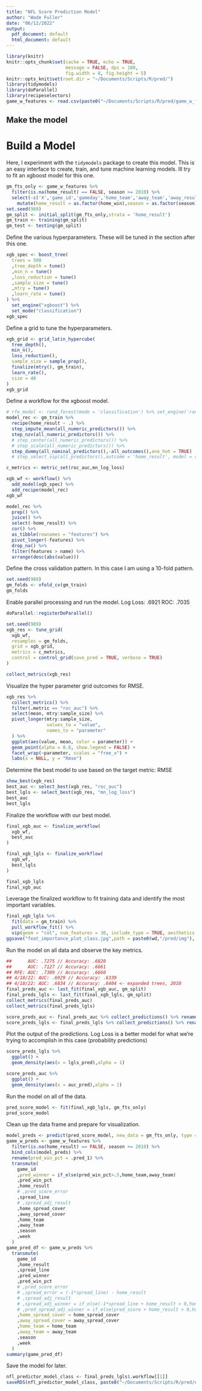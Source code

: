 ```yaml
---
title: "NFL Score Prediction Model"
author: "Wade Fuller"
date: "06/12/2022"
output:
  pdf_document: default
  html_document: default
---
```

  
```r
library(knitr)
knitr::opts_chunk$set(cache = TRUE, echo = TRUE,
                      message = FALSE, dpi = 180,
                      fig.width = 8, fig.height = 5)
knitr::opts_knit$set(root.dir = "~/Documents/Scripts/R/pred/")
library(tidymodels)
library(doParallel)
library(recipeselectors)
game_w_features <- read.csv(paste0("~/Documents/Scripts/R/pred/game_w_features.csv"))
```

## Make the model

# Build a Model
Here, I experiment with the `tidymodels` package to create this model. This is an easy interface to create, train, and tune machine learning models. Ill try to fit an xgboost model for this one. 

```r
gm_fts_only <- game_w_features %>%
  filter(is.na(home_result) == FALSE, season >= 2010) %>%
  select(-c('X','game_id','gameday','home_team','away_team','away_result','home_points','away_points','home_result','total_points_scored','spread_adj_result','home_spread_cover','away_spread_cover','gametime')) %>%
    mutate(home_result = as.factor(home_win),season = as.factor(season), week = as.factor(week), weekday = as.factor(weekday), div_game = as.factor(div_game)) %>% select(-home_win)
set.seed(989)
gm_split <- initial_split(gm_fts_only,strata = 'home_result')
gm_train <- training(gm_split)
gm_test <- testing(gm_split)
```

Define the various hyperparameters. These will be tuned in the section after this one.

```r
xgb_spec <- boost_tree(
  trees = 500
  ,tree_depth = tune()
  ,min_n = tune()
  ,loss_reduction = tune()
  ,sample_size = tune()
  ,mtry = tune()
  ,learn_rate = tune()
) %>%
  set_engine("xgboost") %>%
  set_mode("classification")
xgb_spec
```

Define a grid to tune the hyperparameters.

```r
xgb_grid <- grid_latin_hypercube(
  tree_depth(),
  min_n(),
  loss_reduction(),
  sample_size = sample_prop(),
  finalize(mtry(), gm_train),
  learn_rate(),
  size = 40
)
xgb_grid
```
Define a workflow for the xgboost model.

```r
# rfe_model <- rand_forest(mode = 'classification') %>% set_engine('ranger',importance = 'impurity')
model_rec <- gm_train %>%
  recipe(home_result ~ .) %>%
  step_impute_mean(all_numeric_predictors()) %>%
  step_nzv(all_numeric_predictors()) %>%
  # step_center(all_numeric_predictors()) %>%
  # step_scale(all_numeric_predictors()) %>%
  step_dummy(all_nominal_predictors(),-all_outcomes(),one_hot = TRUE)
  # step_select_vip(all_predictors(),outcome = 'home_result', model = rfe_model,threshold = .8)

c_metrics <- metric_set(roc_auc,mn_log_loss)

xgb_wf <- workflow() %>%
  add_model(xgb_spec) %>%
  add_recipe(model_rec)
xgb_wf
```

```r
model_rec %>% 
  prep() %>% 
  juice() %>% 
  select(-home_result) %>%
  cor() %>% 
  as_tibble(rownames = "features") %>% 
  pivot_longer(-features) %>% 
  drop_na() %>% 
  filter(features > name) %>% 
  arrange(desc(abs(value)))
```
Define the cross validation pattern. In this case I am using a 10-fold pattern.

```r
set.seed(989)
gm_folds <- vfold_cv(gm_train)
gm_folds
```
Enable parallel processing and run the model.
Log Loss: .6921
ROC:      .7035
```r
doParallel::registerDoParallel()

set.seed(989)
xgb_res <- tune_grid(
  xgb_wf,
  resamples = gm_folds,
  grid = xgb_grid,
  metrics = c_metrics,
  control = control_grid(save_pred = TRUE, verbose = TRUE)
)

collect_metrics(xgb_res)
```
Visualize the hyper parameter grid outcomes for RMSE.

```r
xgb_res %>%
  collect_metrics() %>%
  filter(.metric == "roc_auc") %>%
  select(mean, mtry:sample_size) %>%
  pivot_longer(mtry:sample_size,
               values_to = "value",
               names_to = "parameter"
  ) %>%
  ggplot(aes(value, mean, color = parameter)) +
  geom_point(alpha = 0.8, show.legend = FALSE) +
  facet_wrap(~parameter, scales = "free_x") +
  labs(x = NULL, y = "Rmse")
```
Determine the best model to use based on the target metric: RMSE

```r
show_best(xgb_res)
best_auc <- select_best(xgb_res, "roc_auc")
best_lgls <- select_best(xgb_res, "mn_log_loss")
best_auc
best_lgls
```
Finalize the workflow with our best model.

```r
final_xgb_auc <- finalize_workflow(
  xgb_wf,
  best_auc
)

final_xgb_lgls <- finalize_workflow(
  xgb_wf,
  best_lgls
)

final_xgb_lgls
final_xgb_auc
```

Leverage the finalized workflow to fit training data and identify the most important variables.

```r
final_xgb_lgls %>%
  fit(data = gm_train) %>%
  pull_workflow_fit() %>%
  vip(geom = "col", num_features = 30, include_type = TRUE, aesthetics = list(fill = "midnightblue", alpha = .9))
ggsave("feat_importance_plot_class.jpg",path = paste0(wd,"/pred/img"), units = 'in',width = 8, height = 8, device='jpg', dpi=700)
```
Run the model on all data and observe the key metrics.

```r
##      AUC: .7275 // Accuracy: .6820
##      AUC: .7127 // Accuracy: .6661
## RFE: AUC: .7309 // Accuracy: .6660
## 4/18/22: AUC: .6929 // Accuracy: .6339
## 4/18/22: AUC: .6834 // Accuracy: .6404 <- expanded trees, 2010
final_preds_auc <- last_fit(final_xgb_auc, gm_split)
final_preds_lgls <- last_fit(final_xgb_lgls, gm_split)
collect_metrics(final_preds_auc)
collect_metrics(final_preds_lgls)

score_preds_auc <- final_preds_auc %>% collect_predictions() %>% rename(auc_pred = .pred_1)
score_preds_lgls <- final_preds_lgls %>% collect_predictions() %>% rename(lgls_pred = .pred_1)
```

Plot the output of the predictions. Log Loss is a better model for what we're trying to accomplish in this case (probability predictions)

```r
score_preds_lgls %>%
  ggplot() +
  geom_density(aes(x = lgls_pred),alpha = 1)

score_preds_auc %>%
  ggplot() +
  geom_density(aes(x = auc_pred),alpha = 1)
```
Run the model on all of the data.

```r
pred_score_model <- fit(final_xgb_lgls, gm_fts_only)
pred_score_model
```
Clean up the data frame and prepare for visualization.

```r
model_preds <- predict(pred_score_model, new_data = gm_fts_only, type = 'prob')
game_w_preds <- game_w_features %>%
  filter(is.na(home_result) == FALSE, season >= 2010) %>%
  bind_cols(model_preds) %>%
  rename(pred_win_pct = .pred_1) %>%
  transmute(
    game_id
    ,pred_winner = if_else(pred_win_pct>.5,home_team,away_team)
    ,pred_win_pct
    ,home_result
    # ,pred_score_error
    ,spread_line
    # ,spread_adj_result
    ,home_spread_cover
    ,away_spread_cover
    ,home_team
    ,away_team
    ,season
    ,week
  )
game_pred_df <- game_w_preds %>%
  transmute(
    game_id
    ,home_result
    ,spread_line
    ,pred_winner
    ,pred_win_pct
    # ,pred_score_error
    # ,spread_error = (-1*spread_line) - home_result
    # ,spread_adj_result
    # ,spread_adj_winner = if_else(-1*spread_line + home_result > 0,home_team,away_team)
    # ,pred_spread_adj_winner = if_else(pred_score + home_result > 0,home_team,away_team)
    ,home_spread_cover = home_spread_cover
    ,away_spread_cover = away_spread_cover
    ,home_team = home_team
    ,away_team = away_team
    ,season
    ,week
  )
summary(game_pred_df)
```

Save the model for later.

```r
nfl_predictor_model_class <- final_preds_lgls$.workflow[[1]]
saveRDS(nfl_predictor_model_class, paste0("~/Documents/Scripts/R/pred/nfl_predictor_model_class.rds"))
```
